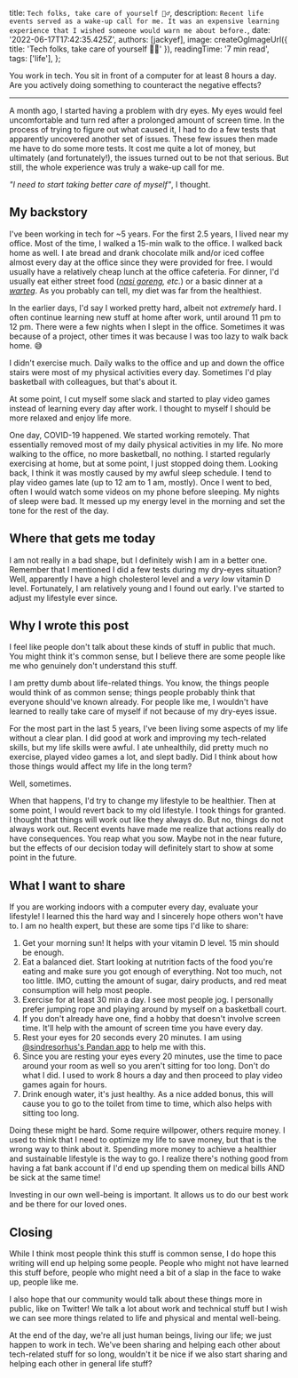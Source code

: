 
  title: `Tech folks, take care of yourself 🏃‍♂️`,
  description: `Recent life events served as a wake-up call for me. It was an expensive learning experience that I wished someone would warn me about before.`,
  date: '2022-06-17T17:42:35.425Z',
  authors: [jackyef],
  image: createOgImageUrl({
    title: 'Tech folks, take care of yourself 🏃‍♂️'
  }),
  readingTime: '7 min read',
  tags: ['life'],
};

<!--start-->

You work in tech. You sit in front of a computer for at least 8 hours a day. Are
you actively doing something to counteract the negative effects?

<!--more-->

---

A month ago, I started having a problem with dry eyes. My eyes would feel
uncomfortable and turn red after a prolonged amount of screen time. In the
process of trying to figure out what caused it, I had to do a few tests that
apparently uncovered another set of issues. These few issues then made me have
to do some more tests. It cost me quite a lot of money, but ultimately (and
fortunately!), the issues turned out to be not that serious. But still, the
whole experience was truly a wake-up call for me.

_"I need to start taking better care of myself"_, I thought.

## My backstory

I've been working in tech for ~5 years. For the first 2.5 years, I lived near my
office. Most of the time, I walked a 15-min walk to the office. I walked back
home as well. I ate bread and drank chocolate milk and/or iced coffee almost
every day at the office since they were provided for free. I would usually have
a relatively cheap lunch at the office cafeteria. For dinner, I'd usually eat
either street food (_[nasi goreng](https://en.wikipedia.org/wiki/Nasi_goreng),
etc._) or a basic dinner at a
_[warteg](https://printmeposter.com/poster_photo__159179930.html)_. As you
probably can tell, my diet was far from the healthiest.

In the earlier days, I'd say I worked pretty hard, albeit not _extremely_ hard.
I often continue learning new stuff at home after work, until around 11 pm to 12
pm. There were a few nights when I slept in the office. Sometimes it was because
of a project, other times it was because I was too lazy to walk back home. 😅

I didn't exercise much. Daily walks to the office and up and down the office
stairs were most of my physical activities every day. Sometimes I'd play
basketball with colleagues, but that's about it.

At some point, I cut myself some slack and started to play video games instead
of learning every day after work. I thought to myself I should be more relaxed
and enjoy life more.

One day, COVID-19 happened. We started working remotely. That essentially
removed most of my daily physical activities in my life. No more walking to the
office, no more basketball, no nothing. I started regularly exercising at home,
but at some point, I just stopped doing them. Looking back, I think it was
mostly caused by my awful sleep schedule. I tend to play video games late (up to
12 am to 1 am, mostly). Once I went to bed, often I would watch some videos on
my phone before sleeping. My nights of sleep were bad. It messed up my energy
level in the morning and set the tone for the rest of the day.

## Where that gets me today

I am not really in a bad shape, but I definitely wish I am in a better one.
Remember that I mentioned I did a few tests during my dry-eyes situation? Well,
apparently I have a high cholesterol level and a _very low_ vitamin D level.
Fortunately, I am relatively young and I found out early. I've started to adjust
my lifestyle ever since.

## Why I wrote this post

I feel like people don't talk about these kinds of stuff in public that much.
You might think it's common sense, but I believe there are some people like me
who genuinely don't understand this stuff.

I am pretty dumb about life-related things. You know, the things people would
think of as common sense; things people probably think that everyone should've
known already. For people like me, I wouldn't have learned to really take care
of myself if not because of my dry-eyes issue.

For the most part in the last 5 years, I've been living some aspects of my life
without a clear plan. I did good at work and improving my tech-related skills,
but my life skills were awful. I ate unhealthily, did pretty much no exercise,
played video games a lot, and slept badly. Did I think about how those things
would affect my life in the long term?

Well, sometimes.

When that happens, I'd try to change my lifestyle to be healthier. Then at some
point, I would revert back to my old lifestyle. I took things for granted. I
thought that things will work out like they always do. But no, things do not
always work out. Recent events have made me realize that actions really do have
consequences. You reap what you sow. Maybe not in the near future, but the
effects of our decision today will definitely start to show at some point in the
future.

## What I want to share

If you are working indoors with a computer every day, evaluate your lifestyle! I
learned this the hard way and I sincerely hope others won't have to. I am no
health expert, but these are some tips I'd like to share:

1. Get your morning sun! It helps with your vitamin D level. 15 min should be
   enough.
2. Eat a balanced diet. Start looking at nutrition facts of the food you're
   eating and make sure you got enough of everything. Not too much, not too
   little. IMO, cutting the amount of sugar, dairy products, and red meat
   consumption will help most people.
3. Exercise for at least 30 min a day. I see most people jog. I personally
   prefer jumping rope and playing around by myself on a basketball court.
4. If you don't already have one, find a hobby that doesn't involve screen time.
   It'll help with the amount of screen time you have every day.
5. Rest your eyes for 20 seconds every 20 minutes. I am using
   [@sindresorhus's Pandan app](https://sindresorhus.com/pandan) to help me with
   this.
6. Since you are resting your eyes every 20 minutes, use the time to pace around
   your room as well so you aren't sitting for too long. Don't do what I did. I
   used to work 8 hours a day and then proceed to play video games again for
   hours.
7. Drink enough water, it's just healthy. As a nice added bonus, this will cause
   you to go to the toilet from time to time, which also helps with sitting too
   long.

Doing these might be hard. Some require willpower, others require money. I used
to think that I need to optimize my life to save money, but that is the wrong
way to think about it. Spending more money to achieve a healthier and
sustainable lifestyle is the way to go. I realize there's nothing good from
having a fat bank account if I'd end up spending them on medical bills AND be
sick at the same time!

Investing in our own well-being is important. It allows us to do our best work
and be there for our loved ones.

## Closing

While I think most people think this stuff is common sense, I do hope this
writing will end up helping some people. People who might not have learned this
stuff before, people who might need a bit of a slap in the face to wake up,
people like me.

I also hope that our community would talk about these things more in public,
like on Twitter! We talk a lot about work and technical stuff but I wish we can
see more things related to life and physical and mental well-being.

At the end of the day, we're all just human beings, living our life; we just
happen to work in tech. We've been sharing and helping each other about
tech-related stuff for so long, wouldn't it be nice if we also start sharing and
helping each other in general life stuff?
